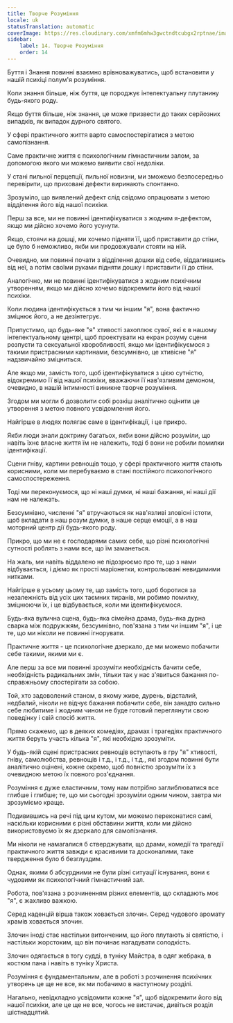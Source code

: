 ```yaml
---
title: Творче Розуміння
locale: uk
statusTranslation: automatic
coverImage: https://res.cloudinary.com/xmfm6mhw3gwctndtcubgx2rptnae/image/upload/v1741354419/small_cover_la_gran_rebelion_28716e29d2.webp
sidebar:
    label: 14. Творче Розуміння
    order: 14
---
```

Буття і Знання повинні взаємно врівноважуватись, щоб встановити у нашій психіці полум'я розуміння.

Коли знання більше, ніж буття, це породжує інтелектуальну плутанину будь-якого роду.

Якщо буття більше, ніж знання, це може призвести до таких серйозних випадків, як випадок дурного святого.

У сфері практичного життя варто самоспостерігатися з метою самопізнання.

Саме практичне життя є психологічним гімнастичним залом, за допомогою якого ми можемо виявити свої недоліки.

У стані пильної перцепції, пильної новизни, ми зможемо безпосередньо перевірити, що приховані дефекти виринають спонтанно.

Зрозуміло, що виявлений дефект слід свідомо опрацювати з метою відділення його від нашої психіки.

Перш за все, ми не повинні ідентифікуватися з жодним я-дефектом, якщо ми дійсно хочемо його усунути.

Якщо, стоячи на дошці, ми хочемо підняти її, щоб приставити до стіни, це було б неможливо, якби ми продовжували стояти на ній.

Очевидно, ми повинні почати з відділення дошки від себе, віддалившись від неї, а потім своїми руками підняти дошку і приставити її до стіни.

Аналогічно, ми не повинні ідентифікуватися з жодним психічним утворенням, якщо ми дійсно хочемо відокремити його від нашої психіки.

Коли людина ідентифікується з тим чи іншим "я", вона фактично зміцнює його, а не дезінтегрує.

Припустимо, що будь-яке "я" хтивості захоплює сувої, які є в нашому інтелектуальному центрі, щоб проектувати на екран розуму сцени розпусти та сексуальної хворобливості, якщо ми ідентифікуємося з такими пристрасними картинами, безсумнівно, це хтивісне "я" надзвичайно зміцниться.

Але якщо ми, замість того, щоб ідентифікуватися з цією сутністю, відокремимо її від нашої психіки, вважаючи її нав'язливим демоном, очевидно, в нашій інтимності виникне творче розуміння.

Згодом ми могли б дозволити собі розкіш аналітично оцінити це утворення з метою повного усвідомлення його.

Найгірше в людях полягає саме в ідентифікації, і це прикро.

Якби люди знали доктрину багатьох, якби вони дійсно розуміли, що навіть їхнє власне життя їм не належить, тоді б вони не робили помилки ідентифікації.

Сцени гніву, картини ревнощів тощо, у сфері практичного життя стають корисними, коли ми перебуваємо в стані постійного психологічного самоспостереження.

Тоді ми переконуємося, що ні наші думки, ні наші бажання, ні наші дії нам не належать.

Безсумнівно, численні "я" втручаються як нав'язливі зловісні істоти, щоб вкладати в наш розум думки, в наше серце емоції, а в наш моторний центр дії будь-якого роду.

Прикро, що ми не є господарями самих себе, що різні психологічні сутності роблять з нами все, що їм заманеться.

На жаль, ми навіть віддалено не підозрюємо про те, що з нами відбувається, і діємо як прості маріонетки, контрольовані невидимими нитками.

Найгірше в усьому цьому те, що замість того, щоб боротися за незалежність від усіх цих таємних тиранів, ми робимо помилку, зміцнюючи їх, і це відбувається, коли ми ідентифікуємося.

Будь-яка вулична сцена, будь-яка сімейна драма, будь-яка дурна сварка між подружжям, безсумнівно, пов'язана з тим чи іншим "я", і це те, що ми ніколи не повинні ігнорувати.

Практичне життя - це психологічне дзеркало, де ми можемо побачити себе такими, якими ми є.

Але перш за все ми повинні зрозуміти необхідність бачити себе, необхідність радикальних змін, тільки так у нас з'явиться бажання по-справжньому спостерігати за собою.

Той, хто задоволений станом, в якому живе, дурень, відсталий, недбалий, ніколи не відчує бажання побачити себе, він занадто сильно себе любитиме і жодним чином не буде готовий переглянути свою поведінку і свій спосіб життя.

Прямо скажемо, що в деяких комедіях, драмах і трагедіях практичного життя беруть участь кілька "я", які необхідно зрозуміти.

У будь-якій сцені пристрасних ревнощів вступають в гру "я" хтивості, гніву, самолюбства, ревнощів і т.д., і т.д., і т.д., які згодом повинні бути аналітично оцінені, кожне окремо, щоб повністю зрозуміти їх з очевидною метою їх повного роз'єднання.

Розуміння є дуже еластичним, тому нам потрібно заглиблюватися все глибше і глибше; те, що ми сьогодні зрозуміли одним чином, завтра ми зрозуміємо краще.

Подивившись на речі під цим кутом, ми можемо переконатися самі, наскільки корисними є різні обставини життя, коли ми дійсно використовуємо їх як дзеркало для самопізнання.

Ми ніколи не намагалися б стверджувати, що драми, комедії та трагедії практичного життя завжди є красивими та досконалими, таке твердження було б безглуздим.

Однак, якими б абсурдними не були різні ситуації існування, вони є чудовими як психологічний гімнастичний зал.

Робота, пов'язана з розчиненням різних елементів, що складають моє "я", є жахливо важкою.

Серед каденцій вірша також ховається злочин. Серед чудового аромату храмів ховається злочин.

Злочин іноді стає настільки витонченим, що його плутають зі святістю, і настільки жорстоким, що він починає нагадувати солодкість.

Злочин одягається в тогу судді, в туніку Майстра, в одяг жебрака, в костюм пана і навіть в туніку Христа.

Розуміння є фундаментальним, але в роботі з розчинення психічних утворень це ще не все, як ми побачимо в наступному розділі.

Нагально, невідкладно усвідомити кожне "я", щоб відокремити його від нашої психіки, але це ще не все, чогось не вистачає, дивіться розділ шістнадцятий.

